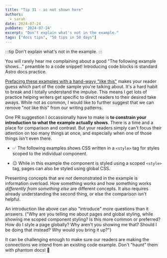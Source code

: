 ```yaml
---
title: "Tip 31 - as not shown here"
authors:
  - sarah
date: 2024-07-24
pubDate: '2024-07-24'
excerpt: "Don't explain what's not in the example."
tags: ["docs tips", "50 tips in 50 days"]
---
```


:::tip
Don't explain what's not in the example.
:::

You will rarely hear me complaining about a good "The following example shows..." preamble to a code snippet! Introducing code blocks is standard Astro docs practice.

[Prefacing these examples with a hand-wavy "like this"](/blog/50-9-dislike-like) makes your reader guess which part of the code sample you're talking about. It's a hard habit to break and I totally understand the impulse. This means I get lots of practice helping writers get specific to direct readers to their desired take aways. While not as common, I would like to further suggest that we can remove "*not* like this" from our writing patterns.

One PR suggestion I occassionally have to make is **to constrain your introduction to what the example actually shows**. There is a time and a place for comparison and contrast. But your readers simply can't focus their attention on too many things at once, and especially when one of those things isn't even there.

- ✅ The following examples shows CSS written in a `<style>` tag for styles scoped to the individual component.

- 😐 While in this example the component is styled using a scoped `<style>` tag, pages can also be styled using global CSS.

Presenting concepts that are *not* demonstrated in the example is information overload. How something works and how something works *differently from something else* are different concepts. It also requires already understanding the second thing, or else the comparison isn't helpful.

An introduction like above can also "introduce" more questions than it answers. ("Why are you telling me about pages and global styling, while showing me scoped component styling? Is this more common or preferred? How do I style a page globally? Why aren't you showing me that? Should I be doing that instead? Why would you bring it up?")

It can be challenging enough to make sure our readers are making the connections we intend from an existing code example. Don't "haunt" them with phantom docs! 👻



<LinkCard title="See the whole list of tips!" href="/blog/50-docs-tips-in-50-days" />



